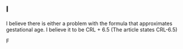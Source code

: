 <article id="19581255" title=Talk:Crown-rump length>
	<talkpage id="19581255" title="Talk:Crown-rump length">
{{WPMED|class=Start|importance=Low}}
{{WikiProject Women's Health|class=start|importance=}}

==I==
I believe there is either a problem with the formula that approximates gestational age. I believe it to be CRL +  6.5   (The article states CRL-6.5) 

F
	</talkpage>
</article>